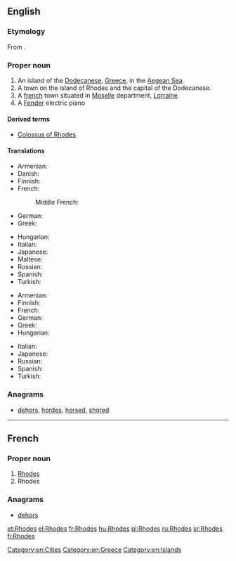 ==English==
{{wikipedia}}

===Etymology===
From {{etyl|grc}} {{term|Ῥόδος||sc=polytonic|tr=Rhodos|lang=grc}}.

===Proper noun===
{{en-proper noun}}

# An island of the [[Dodecanese]], [[Greece]], in the [[Aegean Sea]].
# A town on the island of Rhodes and the capital of the Dodecanese.
# A [[france|french]] town situated in [[w:Moselle|Moselle]] department, [[w:Lorraine|Lorraine]]
# A [[Fender]] electric piano

====Derived terms====
* [[Colossus of Rhodes]]

====Translations====
{{trans-top|island}}
* Armenian: {{t-|hy|Հռոդոս|tr=Hṙodos}}
* Danish: {{t-|da|Rhodos}}
* Finnish: {{t-|fi|Rhodos}}
* French: {{t+|fr|Rhodes}}
*: Middle French: {{tø|frm|Roddes}}
* German: {{t-|de|Rhodos}}
* Greek: {{t+|el|Ρόδος|f|tr=Ródos}}
{{trans-mid}}
* Hungarian: {{t-|hu|Rhodosz}}
* Italian: {{t-|it|Rodi|f}}
* Japanese: {{t-|ja|ロードス島|tr=Rōdosu-tō|sc=Jpan}}
* Maltese: {{t-|mt|Rodì}}
* Russian: {{t-|ru|Родос|m|tr=Ródos|sc=Cyrl}}
* Spanish: {{t+|es|Rodas|m}}
* Turkish: {{t-|tr|Rodos}}
{{trans-bottom}}

{{trans-top|capital of the Dodecanese}}
* Armenian: {{t-|hy|Հռոդոս|tr=Hṙodos}}
* Finnish: {{t-|fi|Rhodos}}
* French: {{t+|fr|Rhodes}}
* German: {{t-|de|Rhodos}}
* Greek: {{t+|el|Ρόδος|f|tr=Ródos}}
* Hungarian: {{t-|hu|Rhodosz}}
{{trans-mid}}
* Italian: {{t-|it|Rodi|f}}
* Japanese: {{t-|ja|ロードス市|tr=Rōdosu-shi|sc=Jpan}}
* Russian: {{t-|ru|Родос|m|tr=Ródos|sc=Cyrl}}
* Spanish: {{t+|es|Rodas|m}}
* Turkish: {{t-|tr|Rodos}}
{{trans-bottom}}

===Anagrams===
* [[dehors#English|dehors]], [[hordes#English|hordes]], [[horsed#English|horsed]], [[shored#English|shored]]

[[Category:en:Cities]]
[[Category:en:Greece]]
[[Category:en:Islands]]

----

==French==

===Proper noun===
{{fr-proper noun}}

# [[Rhodes#English|Rhodes]] {{gloss|island}}
# Rhodes {{gloss|town}}

===Anagrams===
* [[dehors#French|dehors]]

[[et:Rhodes]]
[[el:Rhodes]]
[[fr:Rhodes]]
[[hu:Rhodes]]
[[pl:Rhodes]]
[[ru:Rhodes]]
[[sr:Rhodes]]
[[fi:Rhodes]]